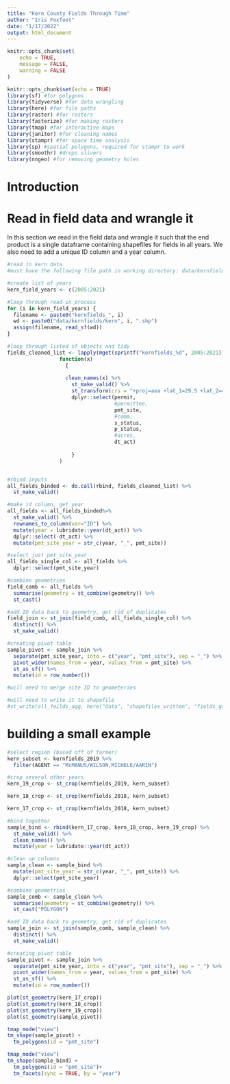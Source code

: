 ```yaml
---
title: "Kern County Fields Through Time"
author: "Iris Foxfoot"
date: "1/17/2022"
output: html_document
---
```


```r
knitr::opts_chunk$set(
	echo = TRUE,
	message = FALSE,
	warning = FALSE
)
```

```r
knitr::opts_chunk$set(echo = TRUE)
library(sf) #for polygons
library(tidyverse) #for data wrangling
library(here) #for file paths
library(raster) #for rasters
library(fasterize) #for making rasters
library(tmap) #for interactive maps
library(janitor) #for cleaning names
library(stampr) #for space time analysis
library(sp) #spatial polygons, required for stampr to work
library(smoothr) #drops slivers
library(nngeo) #for removing geometry holes
```

# Introduction

# Read in field data and wrangle it

In this section we read in the field data and wrangle it such that the end product is a single dataframe containing shapefiles for fields in all years. We also need to add a unique ID column and a year column. 

```r
#read in kern data
#must have the following file path in working directory: data/kernfields/kernYEAR.shp

#create list of years
kern_field_years <- c(2005:2021)

#loop through read-in process
for (i in kern_field_years) {
  filename <- paste0("kernfields_", i)
  wd <- paste0("data/kernfields/kern", i, ".shp")
  assign(filename, read_sf(wd))
}

#loop through listed sf objects and tidy
fields_cleaned_list <- lapply(mget(sprintf("kernfields_%d", 2005:2021)), 
                 function(x) 
                   {
                   
                   clean_names(x) %>%
                     st_make_valid() %>% 
                     st_transform(crs = "+proj=aea +lat_1=29.5 +lat_2=45.5 +lat_0=23 +lon_0=-96 +x_0=0 +y_0=0 +ellps=GRS80 +towgs84=0,0,0,0,0,0,0 +units=m +no_defs") %>%
                     dplyr::select(permit,
                                   #permittee,
                                   pmt_site,
                                   #comm,
                                   s_status,
                                   p_status,
                                   #acres,
                                   dt_act)
                   
                     }
                 )


#rbind inputs
all_fields_binded <- do.call(rbind, fields_cleaned_list) %>% 
  st_make_valid()

#make id column, get year
all_fields <- all_fields_binded%>% 
  st_make_valid() %>% 
  rownames_to_column(var="ID") %>% 
  mutate(year = lubridate::year(dt_act)) %>% 
  dplyr::select(-dt_act) %>% 
  mutate(pmt_site_year = str_c(year, "_", pmt_site))

#select just pmt_site_year
all_fields_single_col <- all_fields %>% 
  dplyr::select(pmt_site_year)

#combine geometries
field_comb <- all_fields %>%
  summarise(geometry = st_combine(geometry)) %>%
  st_cast()

#add ID data back to geometry, get rid of duplicates
field_join <- st_join(field_comb, all_fields_single_col) %>% 
  distinct() %>% 
  st_make_valid()

#creating pivot table
sample_pivot <- sample_join %>% 
  separate(pmt_site_year, into = c("year", "pmt_site"), sep = "_") %>% 
  pivot_wider(names_from = year, values_from = pmt_site) %>% 
  st_as_sf() %>% 
  mutate(id = row_number())

#will need to merge site ID to geometeries

#will need to write it to shapefile
#st_write(all_feilds_agg, here("data", "shapefiles_written", "fields_gr_by_geom.shp"), driver = "ESRI Shapefile")
```

# building a small example

```r
#select region (based off of farmer)
kern_subset <- kernfields_2019 %>% 
  filter(AGENT == "McMANUS/WILSON,MICHELE/AARIN")

#crop several other years
kern_19_crop <- st_crop(kernfields_2019, kern_subset)

kern_18_crop <- st_crop(kernfields_2018, kern_subset)

kern_17_crop <- st_crop(kernfields_2018, kern_subset)

#bind together
sample_bind <- rbind(kern_17_crop, kern_18_crop, kern_19_crop) %>% 
  st_make_valid() %>% 
  clean_names() %>%
  mutate(year = lubridate::year(dt_act))

#clean up columns  
sample_clean <- sample_bind %>% 
  mutate(pmt_site_year = str_c(year, "_", pmt_site)) %>% 
  dplyr::select(pmt_site_year)

#combine geometries
sample_comb <- sample_clean %>%
  summarise(geometry = st_combine(geometry)) %>%
  st_cast("POLYGON")

#add ID data back to geometry, get rid of duplicates
sample_join <- st_join(sample_comb, sample_clean) %>% 
  distinct() %>% 
  st_make_valid()

#creating pivot table
sample_pivot <- sample_join %>% 
  separate(pmt_site_year, into = c("year", "pmt_site"), sep = "_") %>% 
  pivot_wider(names_from = year, values_from = pmt_site) %>% 
  st_as_sf() %>% 
  mutate(id = row_number())
```

```r
plot(st_geometry(kern_17_crop))
plot(st_geometry(kern_18_crop))
plot(st_geometry(kern_19_crop))
plot(st_geometry(sample_pivot))
```

```r
tmap_mode("view")
tm_shape(sample_pivot) +
  tm_polygons(id = "pmt_site")
```

```r
tmap_mode("view")
tm_shape(sample_bind) +
  tm_polygons(id = "pmt_site")+
  tm_facets(sync = TRUE, by = "year")
  
```
